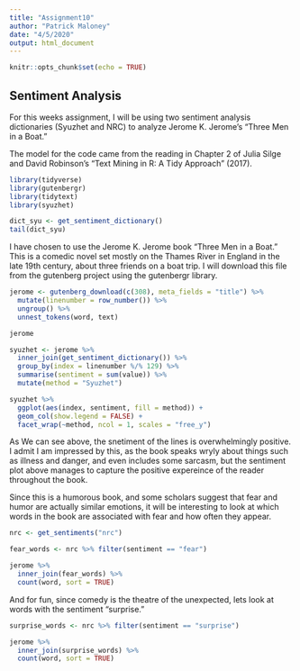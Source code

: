---
title: "Assignment10"
author: "Patrick Maloney"
date: "4/5/2020"
output: html_document
---

```{r setup, include=FALSE}
knitr::opts_chunk$set(echo = TRUE)
```

## Sentiment Analysis

For this weeks assignment, I will be using two sentiment analysis dictionaries (Syuzhet and NRC) to analyze Jerome K. Jerome's "Three Men in a Boat."

The model for the code came from the reading in Chapter 2 of Julia Silge and David Robinson's "Text Mining in R: A Tidy Approach" (2017).

```{r}
library(tidyverse)
library(gutenbergr)
library(tidytext)
library(syuzhet)

dict_syu <- get_sentiment_dictionary()
tail(dict_syu)
```

I have chosen to use the Jerome K. Jerome book "Three Men in a Boat."  This is a comedic novel set mostly on the Thames River in England in the late 19th century, about three friends on a boat trip. I will download this file from the gutenberg project using the gutenbergr library. 
```{r}
jerome <- gutenberg_download(c(308), meta_fields = "title") %>%
  mutate(linenumber = row_number()) %>% 
  ungroup() %>% 
  unnest_tokens(word, text)

jerome
```


```{r}
syuzhet <- jerome %>%
  inner_join(get_sentiment_dictionary()) %>%
  group_by(index = linenumber %/% 129) %>%
  summarise(sentiment = sum(value)) %>%
  mutate(method = "Syuzhet")
```

```{r}
syuzhet %>%
  ggplot(aes(index, sentiment, fill = method)) +
  geom_col(show.legend = FALSE) +
  facet_wrap(~method, ncol = 1, scales = "free_y")
```
As We can see above, the snetiment of the lines is overwhelmingly positive. I admit I am impressed by this, as the book speaks wryly about things such as illness and danger, and even includes some sarcasm, but the sentiment plot above manages to capture the positive expereince of the reader throughout the book.

Since this is a humorous book, and some scholars suggest that fear and humor are actually similar emotions, it will be interesting to look at which words in the book are associated with fear and how often they appear.
```{r}
nrc <- get_sentiments("nrc")

fear_words <- nrc %>% filter(sentiment == "fear")

jerome %>%
  inner_join(fear_words) %>%
  count(word, sort = TRUE)
```
And for fun, since comedy is the theatre of the unexpected, lets look at words with the sentiment "surprise."

```{r}
surprise_words <- nrc %>% filter(sentiment == "surprise")

jerome %>%
  inner_join(surprise_words) %>%
  count(word, sort = TRUE)
```

